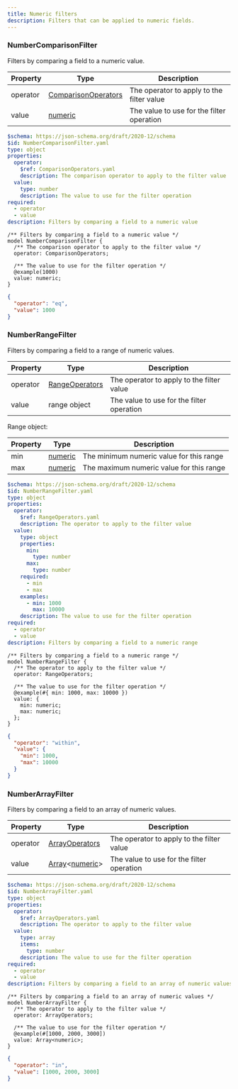 ```yaml
---
title: Numeric filters
description: Filters that can be applied to numeric fields.
---
```



### NumberComparisonFilter

Filters by comparing a field to a numeric value.

<Tabs>
  <TabItem label="Table">

| Property | Type                                                                                      | Description                               |
| -------- | ----------------------------------------------------------------------------------------- | ----------------------------------------- |
| operator | [ComparisonOperators](/simpler-grants-protocol/protocol/filters/base#comparisonoperators) | The operator to apply to the filter value |
| value    | [numeric](/simpler-grants-protocol/protocol/types/numeric#numeric)                        | The value to use for the filter operation |

  </TabItem>

  <TabItem label="JSON Schema">

```yaml
$schema: https://json-schema.org/draft/2020-12/schema
$id: NumberComparisonFilter.yaml
type: object
properties:
  operator:
    $ref: ComparisonOperators.yaml
    description: The comparison operator to apply to the filter value
  value:
    type: number
    description: The value to use for the filter operation
required:
  - operator
  - value
description: Filters by comparing a field to a numeric value
```

  </TabItem>

  <TabItem label="TypeSpec">

```typespec
/** Filters by comparing a field to a numeric value */
model NumberComparisonFilter {
  /** The comparison operator to apply to the filter value */
  operator: ComparisonOperators;

  /** The value to use for the filter operation */
  @example(1000)
  value: numeric;
}
```

  </TabItem>

  <TabItem label="Example">

```json
{
  "operator": "eq",
  "value": 1000
}
```

  </TabItem>
</Tabs>

### NumberRangeFilter

Filters by comparing a field to a range of numeric values.

<Tabs>
  <TabItem label="Table">

| Property | Type                                                                            | Description                               |
| -------- | ------------------------------------------------------------------------------- | ----------------------------------------- |
| operator | [RangeOperators](/simpler-grants-protocol/protocol/filters/base#rangeoperators) | The operator to apply to the filter value |
| value    | range object                                                                    | The value to use for the filter operation |

Range object:

| Property | Type                                                               | Description                              |
| -------- | ------------------------------------------------------------------ | ---------------------------------------- |
| min      | [numeric](/simpler-grants-protocol/protocol/types/numeric#numeric) | The minimum numeric value for this range |
| max      | [numeric](/simpler-grants-protocol/protocol/types/numeric#numeric) | The maximum numeric value for this range |

  </TabItem>

  <TabItem label="JSON Schema">

```yaml
$schema: https://json-schema.org/draft/2020-12/schema
$id: NumberRangeFilter.yaml
type: object
properties:
  operator:
    $ref: RangeOperators.yaml
    description: The operator to apply to the filter value
  value:
    type: object
    properties:
      min:
        type: number
      max:
        type: number
    required:
      - min
      - max
    examples:
      - min: 1000
        max: 10000
    description: The value to use for the filter operation
required:
  - operator
  - value
description: Filters by comparing a field to a numeric range
```

  </TabItem>

  <TabItem label="TypeSpec">

```typespec
/** Filters by comparing a field to a numeric range */
model NumberRangeFilter {
  /** The operator to apply to the filter value */
  operator: RangeOperators;

  /** The value to use for the filter operation */
  @example(#{ min: 1000, max: 10000 })
  value: {
    min: numeric;
    max: numeric;
  };
}
```

  </TabItem>

  <TabItem label="Example">

```json
{
  "operator": "within",
  "value": {
    "min": 1000,
    "max": 10000
  }
}
```

  </TabItem>
</Tabs>

### NumberArrayFilter

Filters by comparing a field to an array of numeric values.

<Tabs>
  <TabItem label="Table">

| Property | Type                                                                                                                               | Description                               |
| -------- | ---------------------------------------------------------------------------------------------------------------------------------- | ----------------------------------------- |
| operator | [ArrayOperators](/simpler-grants-protocol/protocol/filters/base#arrayoperators)                                                    | The operator to apply to the filter value |
| value    | [Array](/simpler-grants-protocol/protocol/types/other#array)\<[numeric](/simpler-grants-protocol/protocol/types/numeric#numeric)\> | The value to use for the filter operation |

  </TabItem>

  <TabItem label="JSON Schema">

```yaml
$schema: https://json-schema.org/draft/2020-12/schema
$id: NumberArrayFilter.yaml
type: object
properties:
  operator:
    $ref: ArrayOperators.yaml
    description: The operator to apply to the filter value
  value:
    type: array
    items:
      type: number
    description: The value to use for the filter operation
required:
  - operator
  - value
description: Filters by comparing a field to an array of numeric values
```

  </TabItem>

  <TabItem label="TypeSpec">

```typespec
/** Filters by comparing a field to an array of numeric values */
model NumberArrayFilter {
  /** The operator to apply to the filter value */
  operator: ArrayOperators;

  /** The value to use for the filter operation */
  @example(#[1000, 2000, 3000])
  value: Array<numeric>;
}
```

  </TabItem>

  <TabItem label="Example">

```json
{
  "operator": "in",
  "value": [1000, 2000, 3000]
}
```

  </TabItem>
</Tabs>
